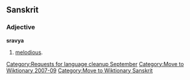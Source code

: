 {{nolanguage/box}}
[[Category:Requests for language cleanup September]]
[[Category:Move to Wiktionary 2007-09]]
[[Category:Move to Wiktionary Sanskrit]]

==Sanskrit==

===Adjective===
'''sravya''' 

# [[melodious]].
